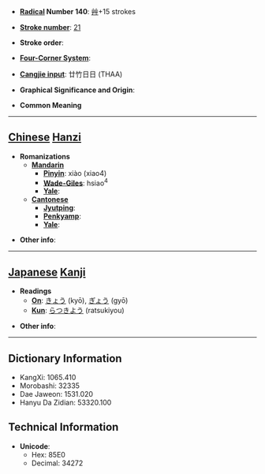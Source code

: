 * '''[[Wiktionary:Chinese radical index| Radical]] Number 140''': [[Wiktionary:Chinese radical index 艸|艸]]+15 strokes

* '''[[Wiktionary:Chinese total strokes index|Stroke number]]''': [[Wiktionary:Chinese total strokes index 21|21]]

* '''Stroke order''': 

* '''[[Wiktionary:Chinese four corner index|Four-Corner System]]''': 

* '''[[Wiktionary:Chinese Cangjie index|Cangjie input]]''': 廿竹日日 (THAA)

* '''Graphical Significance and Origin''': 

* '''Common Meaning'''

----

== [[Chinese]] [[Hanzi]] ==

* '''Romanizations'''
** '''[[Mandarin]]'''
*** '''[[Pinyin]]''': xiào (xiao4)
*** '''[[Wade-Giles]]''': hsiao<sup>4</sup>
*** '''[[Yale]]''': 
** '''[[Cantonese]]'''
*** '''[[Jyutping]]''':
*** '''[[Penkyamp]]''': 
*** '''[[Yale]]''': 

* '''Other info''': 

----

== [[Japanese]] [[Kanji]] ==

* '''Readings'''
** '''[[On]]''': [[きょう]] (kyō), [[ぎょう]] (gyō)
** '''[[Kun]]''': [[らつきよう]] (ratsukiyou)

* '''Other info''':  

----

== Dictionary Information ==

* KangXi: 1065.410
* Morobashi: 32335
* Dae Jaweon: 1531.020
* Hanyu Da Zidian: 53320.100

== Technical Information ==

* '''Unicode''':
** Hex: 85E0
** Decimal: 34272